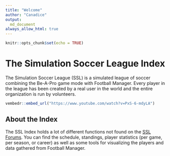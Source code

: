 ```yaml
---
title: "Welcome"
author: "Canadice"
output: 
  md_document
always_allow_html: true
---
```


```r
knitr::opts_chunk$set(echo = TRUE)
```

# The Simulation Soccer League Index

<!-- Welcome to the index for the [Simulation Soccer League](http://sslforums.com/) -->

 The Simulation Soccer League (SSL) is a simulated league of soccer combining the Be-A-Pro game mode with Football Manager. Every player in the league has been created by a real user in the world and the entire organization is run by volunteers.
 
```r
vembedr::embed_url("https://www.youtube.com/watch?v=PxS-6-mdyLA")
```

 
## About the Index
The SSL Index holds a lot of different functions not found on the [SSL Forums](https://forum.simulationsoccer.com). You can find the schedule, standings, player statistics (per game, per season, or career) as well as some tools for visualizing the players and data gathered from Football Manager.



